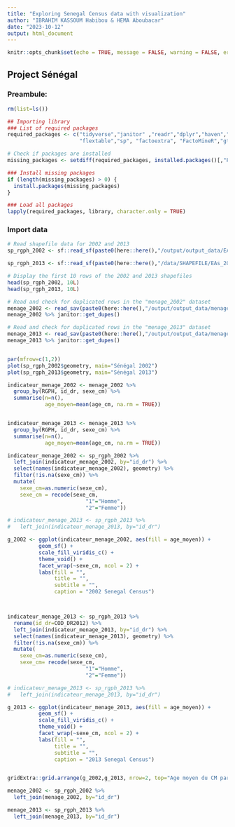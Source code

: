 ```yaml
---
title: "Exploring Senegal Census data with visualization"
author: "IBRAHIM KASSOUM Habibou & HEMA Aboubacar"
date: "2023-10-12"
output: html_document
---
```


```r
knitr::opts_chunk$set(echo = TRUE, message = FALSE, warning = FALSE, error=FALSE)
```


## Project Sénégal

### Preambule: 

```r
rm(list=ls())
```


```r


## Importing library
### List of required packages
required_packages <- c("tidyverse","janitor" ,"readr","dplyr","haven","sf",
                       "flextable","sp", "factoextra", "FactoMineR","gtsummary", "sjPlot")

# Check if packages are installed
missing_packages <- setdiff(required_packages, installed.packages()[,"Package"])

### Install missing packages
if (length(missing_packages) > 0) {
  install.packages(missing_packages)
}

### Load all packages
lapply(required_packages, library, character.only = TRUE)

```

### Import data

```r

# Read shapefile data for 2002 and 2013
sp_rgph_2002 <- sf::read_sf(paste0(here::here(),"/output/output_data/EAs_2002_new.shp"))

sp_rgph_2013 <- sf::read_sf(paste0(here::here(),"/data/SHAPEFILE/EAs_2013.shp"))

# Display the first 10 rows of the 2002 and 2013 shapefiles
head(sp_rgph_2002, 10L)
head(sp_rgph_2013, 10L)
```


```r

# Read and check for duplicated rows in the "menage_2002" dataset
menage_2002 <- read_sav(paste0(here::here(),"/output/output_data/menage_2002.sav"))
menage_2002 %>% janitor::get_dupes() 

# Read and check for duplicated rows in the "menage_2013" dataset
menage_2013 <- read_sav(paste0(here::here(),"/output/output_data/menage_2013.sav"))
menage_2013 %>% janitor::get_dupes() 
```


```r

```



```r
par(mfrow=c(1,2))
plot(sp_rgph_2002$geometry, main="Sénégal 2002")
plot(sp_rgph_2013$geometry, main="Sénégal 2013")
```

```r

indicateur_menage_2002 <- menage_2002 %>% 
  group_by(RGPH, id_dr, sexe_cm) %>% 
  summarise(n=n(),
            age_moyen=mean(age_cm, na.rm = TRUE))


indicateur_menage_2013 <- menage_2013 %>% 
  group_by(RGPH, id_dr, sexe_cm) %>% 
  summarise(n=n(),
            age_moyen=mean(age_cm, na.rm = TRUE))
```


```r

indicateur_menage_2002 <- sp_rgph_2002 %>% 
  left_join(indicateur_menage_2002, by="id_dr") %>% 
  select(names(indicateur_menage_2002), geometry) %>% 
  filter(!is.na(sexe_cm)) %>% 
  mutate(
    sexe_cm=as.numeric(sexe_cm),
    sexe_cm = recode(sexe_cm, 
                         "1"="Homme",
                         "2"="Femme"))

# indicateur_menage_2013 <- sp_rgph_2013 %>% 
#   left_join(indicateur_menage_2013, by="id_dr") 

g_2002 <- ggplot(indicateur_menage_2002, aes(fill = age_moyen)) + 
          geom_sf() + 
          scale_fill_viridis_c() + 
          theme_void() + 
          facet_wrap(~sexe_cm, ncol = 2) +
          labs(fill = "",
               title = "",
               subtitle = "",
               caption = "2002 Senegal Census")



indicateur_menage_2013 <- sp_rgph_2013 %>% 
  rename(id_dr=COD_DR2012) %>% 
  left_join(indicateur_menage_2013, by="id_dr") %>% 
  select(names(indicateur_menage_2013), geometry) %>% 
  filter(!is.na(sexe_cm)) %>% 
  mutate(
    sexe_cm=as.numeric(sexe_cm),
    sexe_cm= recode(sexe_cm, 
                         "1"="Homme",
                         "2"="Femme"))

# indicateur_menage_2013 <- sp_rgph_2013 %>% 
#   left_join(indicateur_menage_2013, by="id_dr") 

g_2013 <- ggplot(indicateur_menage_2013, aes(fill = age_moyen)) + 
          geom_sf() + 
          scale_fill_viridis_c() + 
          theme_void() + 
          facet_wrap(~sexe_cm, ncol = 2) +
          labs(fill = "",
               title = "",
               subtitle = "",
               caption = "2013 Senegal Census")


gridExtra::grid.arrange(g_2002,g_2013, nrow=2, top="Age moyen du CM par DR")


```


```r
menage_2002 <- sp_rgph_2002 %>% 
  left_join(menage_2002, by="id_dr")

menage_2013 <- sp_rgph_2013 %>% 
  left_join(menage_2013, by="id_dr")
```